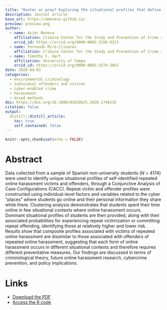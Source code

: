 ```yaml
---
title: "Hunter or prey? Exploring the situational profiles that define repeated online harassment victims and offenders"
description: Journal article
base_url: https://amoneva.github.io/
preview: preview.png
author:
  - name: Asier Moneva
    affiliation: Crimina Center for the Study and Prevention of Crime at Miguel Hernandez University
    orcid_id: https://orcid.org/0000-0002-2156-0213
  - name: Fernando Miró-Llinares
    affiliation: Crimina Center for the Study and Prevention of Crime at Miguel Hernandez University
  - name: Timothy C. Hart
    affiliation: University of Tampa
    orcid_id: https://orcid.org/0000-0003-3274-3661
date: 2020-04-03
categories:
  - environmental criminology
  - individual offenders and victims
  - cyber-enabled crime
  - harassment
  - mixed methods
doi: https://doi.org/10.1080/01639625.2020.1746135
citation: false
output:
  distill::distill_article:
    toc: true
    self_contained: false
---
```


```r
knitr::opts_chunk$set(echo = FALSE)
```

# Abstract

Data collected from a sample of Spanish non-university students (*N* = 4174) were used to identify unique situational profiles of self-identified repeated online harassment victims and offenders, through a Conjunctive Analysis of Case Configurations (CACC). Repeat victim and offender profiles were constructed using individual-level factors and variables related to the cyber “places” where students go online and their personal information they share while there. Clustering analysis demonstrates that students spent their time online in few situational contexts where online harassment occurs. Dominant situational profiles of students are then provided, along with their associated probabilities for experiencing repeat victimization or committing repeat offending, identifying those at relatively higher and lower risk. Results show that composite profiles associated with victims of repeated online harassment are dissimilar to those associated with offenders of repeated online harassment, suggesting that each form of online harassment occurs in different situational contexts and therefore requires different preventative measures. Our findings are discussed in terms of criminological theory, future online harassment research, cybercrime prevention, and policy implications.

# Links

-   [Download the PDF](moneva_2020_hunter_or_prey_exploring_the.pdf)
-   [Access the R code](https://github.com/amoneva/code_papers)
